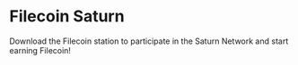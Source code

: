 
# Filecoin Saturn

<div className="sm:mt-4">
Download the Filecoin station to participate in the Saturn Network and start earning Filecoin!
</div>


